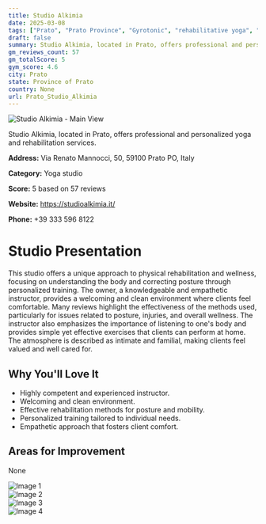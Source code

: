 ```yaml
---
title: Studio Alkimia
date: 2025-03-08
tags: ["Prato", "Prato Province", "Gyrotonic", "rehabilitative yoga", "welcoming", "professional", "Prato"]  
draft: false
summary: Studio Alkimia, located in Prato, offers professional and personalized yoga and rehabilitation services.
gm_reviews_count: 57
gm_totalScore: 5
gym_score: 4.6
city: Prato
state: Province of Prato
country: None
url: Prato_Studio_Alkimia
---
```


<div className="aspect-[16/9] relative my-8">
  <img 
    src="https://lh5.googleusercontent.com/p/AF1QipMahFq2ncuHQerMJlRPU98eHXZmmbYegQh6Olt2=w1920-h1080-k-no"
    alt="Studio Alkimia - Main View"
    className="object-cover absolute inset-0 w-full h-full rounded-lg"
  />
</div>

Studio Alkimia, located in Prato, offers professional and personalized yoga and rehabilitation services.

**Address:** Via Renato Mannocci, 50, 59100 Prato PO, Italy

**Category:** Yoga studio

**Score:** 5 based on 57 reviews

**Website:** https://studioalkimia.it/

**Phone:** +39 333 596 8122

# Studio Presentation

This studio offers a unique approach to physical rehabilitation and wellness, focusing on understanding the body and correcting posture through personalized training. The owner, a knowledgeable and empathetic instructor, provides a welcoming and clean environment where clients feel comfortable. Many reviews highlight the effectiveness of the methods used, particularly for issues related to posture, injuries, and overall wellness. The instructor also emphasizes the importance of listening to one's body and provides simple yet effective exercises that clients can perform at home. The atmosphere is described as intimate and familial, making clients feel valued and well cared for.

## Why You'll Love It

- Highly competent and experienced instructor.
- Welcoming and clean environment.
- Effective rehabilitation methods for posture and mobility.
- Personalized training tailored to individual needs.
- Empathetic approach that fosters client comfort.

## Areas for Improvement

None

<div className="grid grid-cols-1 xl:grid-cols-2 gap-4 my-8">
<div className="aspect-[4/3] relative"><img src="https://lh5.googleusercontent.com/p/AF1QipPD_2K4uIqraBcBcdnjcGV54mWNdddCj9tWIwMt=w1920-h1080-k-no" alt="Image 1" className="object-cover absolute inset-0 w-full h-full rounded-lg" /></div>
<div className="aspect-[4/3] relative"><img src="https://lh5.googleusercontent.com/p/AF1QipNe3HcEWsj_5Z0H3G5Vz1fMBAtxPj4ymjeYahPl=w1920-h1080-k-no" alt="Image 2" className="object-cover absolute inset-0 w-full h-full rounded-lg" /></div>
<div className="aspect-[4/3] relative"><img src="https://lh5.googleusercontent.com/p/AF1QipMB6WEI-j1AZnQZaGRf7um_h2cN8FCjQ0C9RFny=w1920-h1080-k-no" alt="Image 3" className="object-cover absolute inset-0 w-full h-full rounded-lg" /></div>
<div className="aspect-[4/3] relative"><img src="https://lh5.googleusercontent.com/p/AF1QipMtKMqsU-1G2MbYHACaQY9dPsAYzh7ALybMPD0a=w1920-h1080-k-no" alt="Image 4" className="object-cover absolute inset-0 w-full h-full rounded-lg" /></div>
</div>